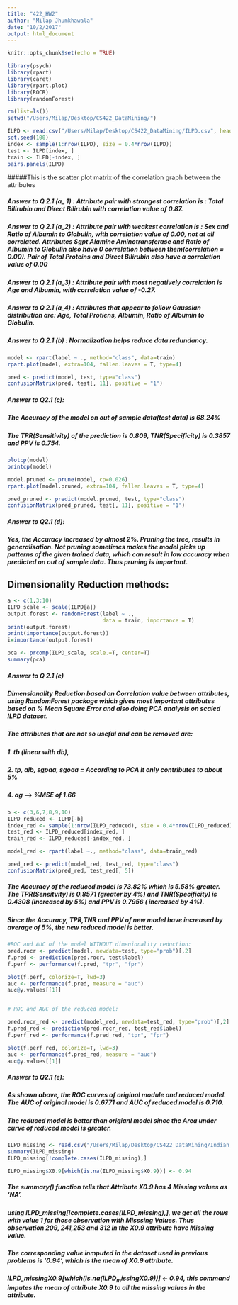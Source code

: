 ```yaml
---
title: "422_HW2"
author: "Milap Jhumkhawala"
date: "10/2/2017"
output: html_document
---
```


```r
knitr::opts_chunk$set(echo = TRUE)
```

```r
library(psych)
library(rpart)
library(caret)
library(rpart.plot)
library(ROCR)
library(randomForest)

rm(list=ls())
setwd("/Users/Milap/Desktop/CS422_DataMining/")

ILPD <- read.csv("/Users/Milap/Desktop/CS422_DataMining/ILPD.csv", header=T, sep=",", comment.char = '#')
set.seed(100)
index <- sample(1:nrow(ILPD), size = 0.4*nrow(ILPD))
test <- ILPD[index, ]
train <- ILPD[-index, ]
pairs.panels(ILPD)
```

#####This is the scatter plot matrix of the correlation graph between the attributes

##### Answer to Q 2.1 (a_ 1)  : Attribute pair with strongest correlation is : Total Bilirubin and Direct Bilirubin with correlation value of 0.87.

##### Answer to Q 2.1 (a_2) : Attribute pair with weakest correlation is : Sex and Ratio of Albumin to Globulin, with correlation value of 0.00, not at all correlated. Attributes Sgpt Alamine Aminotransferase and Ratio of Albumin to Globulin also have 0 correlation between them(correlation  = 0.00). Pair of Total Proteins and Direct Bilirubin also have a correlation value of 0.00

##### Answer to Q 2.1 (a_3) : Attribute pair with most negatively correlation is Age and Albumin, with correlation value of -0.27.

##### Answer to Q 2.1 (a_4) : Attributes that appear to follow Gaussian distribution are: Age, Total Protiens, Albumin, Ratio of Albumin to Globulin.

##### Answer to Q 2.1 (b) : Normalization helps reduce data redundancy.
```r
model <- rpart(label ~ ., method="class", data=train)
rpart.plot(model, extra=104, fallen.leaves = T, type=4)

pred <- predict(model, test, type="class")
confusionMatrix(pred, test[, 11], positive = "1")
```

##### Answer to Q2.1 (c):
##### The Accuracy of the model on out of sample data(test data) is 68.24%
##### The TPR(Sensitivity) of the prediction is 0.809, TNR(Specificity) is 0.3857 and PPV is 0.754.


```r
plotcp(model)
printcp(model)

model.pruned <- prune(model, cp=0.026)
rpart.plot(model.pruned, extra=104, fallen.leaves = T, type=4)

pred_pruned <- predict(model.pruned, test, type="class")
confusionMatrix(pred_pruned, test[, 11], positive = "1")
```
##### Answer to Q2.1 (d):
##### Yes, the Accuracy increased by almost 2%. Pruning the tree, results in generalisation. Not pruning sometimes makes the model picks up patterns of the given trained data, which can result in low accuracy when predicted on out of sample data. Thus pruning is important.

## Dimensionality Reduction methods:
```r
a <- c(1,3:10)
ILPD_scale <- scale(ILPD[a])
output.forest <- randomForest(label ~ ., 
                              data = train, importance = T)
print(output.forest)
print(importance(output.forest))
i=importance(output.forest)

pca <- prcomp(ILPD_scale, scale.=T, center=T)
summary(pca)

```
##### Answer to Q 2.1 (e)
##### Dimensionality Reduction based on Correlation value between attributes, using RandomForest package which gives most important attributes based on % Mean Square Error and also doing PCA analysis on scaled ILPD dataset.

##### The attributes that are not so useful and can be removed are: 
##### 1. tb (linear with db), 
##### 2. tp, alb, sgpaa, sgoaa = According to PCA it only contributes to about 5% 
##### 4. ag --> %MSE of 1.66


```r
b <- c(3,6,7,8,9,10)
ILPD_reduced <- ILPD[-b]
index_red <- sample(1:nrow(ILPD_reduced), size = 0.4*nrow(ILPD_reduced))
test_red <- ILPD_reduced[index_red, ]
train_red <- ILPD_reduced[-index_red, ]

model_red <- rpart(label ~., method="class", data=train_red)

pred_red <- predict(model_red, test_red, type="class")
confusionMatrix(pred_red, test_red[, 5])
```

##### The Accuracy of the reduced model is 73.82% which is 5.58% greater. The TPR(Sensitvity) is 0.8571 (greater by 4%) and TNR(Specificity) is 0.4308 (increased by 5%) and PPV is 0.7956 ( increased by 4%).
##### Since the Accuracy, TPR,TNR and PPV of new model have increased by average of 5%, the new reduced model is better.


```r
#ROC and AUC of the model WITHOUT dimenionality reduction:
pred.rocr <- predict(model, newdata=test, type="prob")[,2]
f.pred <- prediction(pred.rocr, test$label)
f.perf <- performance(f.pred, "tpr", "fpr")

plot(f.perf, colorize=T, lwd=3)
auc <- performance(f.pred, measure = "auc")
auc@y.values[[1]]


# ROC and AUC of the reduced model:

pred.rocr_red <- predict(model_red, newdata=test_red, type="prob")[,2]
f.pred_red <- prediction(pred.rocr_red, test_red$label)
f.perf_red <- performance(f.pred_red, "tpr", "fpr")

plot(f.perf_red, colorize=T, lwd=3)
auc <- performance(f.pred_red, measure = "auc")
auc@y.values[[1]]
```

##### Answer to Q2.1 (e):
##### As shown above, the ROC curves of original module and reduced model. The AUC of original model is 0.6771 and AUC of reduced model is 0.710. 
##### The reduced model is better than origianl model since the Area under curve of reduced model is greater.


```r
ILPD_missing <- read.csv("/Users/Milap/Desktop/CS422_DataMining/Indian_Liver_Patient_Dataset.csv", header=T, sep=",", comment.char = '#', na.strings = "??")
summary(ILPD_missing)
ILPD_missing[!complete.cases(ILPD_missing),]

ILPD_missing$X0.9[which(is.na(ILPD_missing$X0.9))] <- 0.94
```

##### The summary() function tells that Attribute X0.9 has 4 Missing values as 'NA'.
##### using ILPD_missing[!complete.cases(ILPD_missing),], we get all the rows with value 1 for those observation with Misssing Values. Thus observation 209, 241,253 and 312 in the X0.9 attribute have Missing value.
##### The corresponding value inmputed in the dataset used in previous problems is '0.94', which is the mean of X0.9 attribute.
##### ILPD_missing$X0.9[which(is.na(ILPD_missing$X0.9))] <- 0.94, this command imputes the mean of attribute X0.9 to all the missing values in the attribute.

